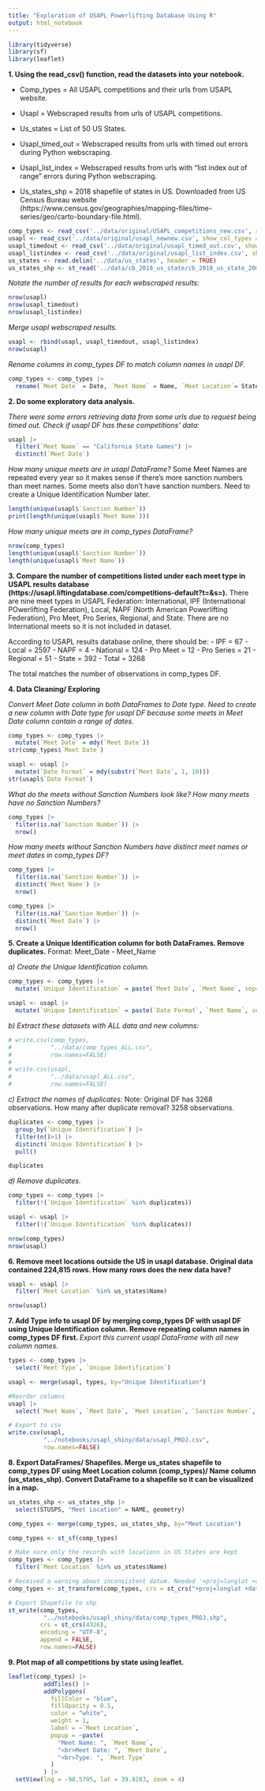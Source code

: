 ```yaml
---
title: "Exploration of USAPL Powerlifting Database Using R"
output: html_notebook
---
```

```r
library(tidyverse)
library(sf)
library(leaflet)
```

**1. Using the read_csv() function, read the datasets into your notebook.**

  - Comp_types = All USAPL competitions and their urls from USAPL website.
  
  - Usapl = Webscraped results from urls of USAPL competitions.
  
  - Us_states = List of 50 US States. 
  
  - Usapl_timed_out = Webscraped results from urls with timed out errors during Python webscraping. 
  
  - Usapl_list_index = Webscraped results from urls with "list index out of range" errors during Python webscraping.
  
  - Us_states_shp = 2018 shapefile of states in US. Downloaded from US Census Bureau website (https://www.census.gov/geographies/mapping-files/time-series/geo/carto-boundary-file.html). 

```r
comp_types <- read_csv('../data/original/USAPL_competitions_new.csv', show_col_types = FALSE)
usapl <- read_csv('../data/original/usapl_newnew.csv', show_col_types = FALSE)
usapl_timedout <- read_csv('../data/original/usapl_timed_out.csv', show_col_types = FALSE)
usapl_listindex <- read_csv('../data/original/usapl_list_index.csv', show_col_types = FALSE)
us_states <- read.delim('../data/us_states', header = TRUE)
us_states_shp <- st_read('../data/cb_2018_us_state/cb_2018_us_state_20m.shp')
```

*Notate the number of results for each webscraped results:*
```r
nrow(usapl)
nrow(usapl_timedout)
nrow(usapl_listindex)
```


*Merge usapl webscraped results.* 
```r
usapl <- rbind(usapl, usapl_timedout, usapl_listindex)
nrow(usapl)
```

*Rename columns in comp_types DF to match column names in usapl DF.* 
```r
comp_types <- comp_types |> 
  rename(`Meet Date` = Date, `Meet Name` = Name, `Meet Location`= State)
```

**2. Do some exploratory data analysis.** 

*There were some errors retrieving data from some urls due to request being timed out. Check if usapl DF has these competitions' data:*
```r
usapl |> 
  filter(`Meet Name` == "California State Games") |> 
  distinct(`Meet Date`)
```

*How many unique meets are in usapl DataFrame?* 
Some Meet Names are repeated every year so it makes sense if there's more sanction numbers than meet names. Some meets also don't have sanction numbers. Need to create a Unique Identification Number later. 
```r
length(unique(usapl$`Sanction Number`))
print(length(unique(usapl$`Meet Name`)))
```

*How many unique meets are in comp_types DataFrame?* 
```r
nrow(comp_types)
length(unique(usapl$`Sanction Number`))
length(unique(usapl$`Meet Name`))
```

**3. Compare the number of competitions listed under each meet type in USAPL results database (https://usapl.liftingdatabase.com/competitions-default?t=&s=).** 
There are nine meet types in USAPL Federation: International, IPF (International POwerlifting Federation), Local, NAPF (North American Powerlifting Federation), Pro Meet, Pro Series, Regional, and State. There are no International meets so it is not included in dataset. 

According to USAPL results database online, there should be: 
- IPF = 67
- Local = 2597
- NAPF = 4
- National = 124
- Pro Meet = 12
- Pro Series = 21
- Regional = 51
- State = 392
- Total = 3268

The total matches the number of observations in comp_types DF. 

**4. Data Cleaning/ Exploring**

*Convert Meet Date column in both DataFrames to Date type. Need to create a new column with Date type for usapl DF because some meets in Meet Date column contain a range of dates.* 
```r
comp_types <- comp_types |> 
  mutate(`Meet Date` = mdy(`Meet Date`))
str(comp_types$`Meet Date`)

usapl <- usapl |> 
  mutate(`Date Format` = mdy(substr(`Meet Date`, 1, 10)))
str(usapl$`Date Format`)
```

*What do the meets without Sanction Numbers look like? How many meets have no Sanction Numbers?*
```r
comp_types |> 
  filter(is.na(`Sanction Number`)) |> 
  nrow()
```

*How many meets without Sanction Numbers have distinct meet names or meet dates in comp_types DF?*
```r
comp_types |> 
  filter(is.na(`Sanction Number`)) |> 
  distinct(`Meet Name`) |> 
  nrow()

comp_types |> 
  filter(is.na(`Sanction Number`)) |> 
  distinct(`Meet Date`) |> 
  nrow()
```

**5. Create a Unique Identification column for both DataFrames. Remove duplicates.**
Format: Meet_Date - Meet_Name

*a) Create the Unique Identification column.* 
```r
comp_types <- comp_types |> 
  mutate(`Unique Identification` = paste(`Meet Date`, `Meet Name`, sep='-'))

usapl <- usapl |> 
  mutate(`Unique Identification` = paste(`Date Format`, `Meet Name`, sep='-'))
```

*b) Extract these datasets with ALL data and new columns:*
```r
# write.csv(comp_types,
#           "../data/comp_types_ALL.csv",
#           row.names=FALSE)
# 
# write.csv(usapl,
#           "../data/usapl_ALL.csv",
#           row.names=FALSE)
```

*c) Extract the names of duplicates:*
Note: Original DF has 3268 observations. How many after duplicate removal? 3258 observations. 
```r
duplicates <- comp_types |> 
  group_by(`Unique Identification`) |> 
  filter(n()>1) |> 
  distinct(`Unique Identification`) |> 
  pull()

duplicates
```

*d) Remove duplicates.* 
```r
comp_types <- comp_types |>
  filter(!(`Unique Identification` %in% duplicates))

usapl <- usapl |>
  filter(!(`Unique Identification` %in% duplicates))

nrow(comp_types)
nrow(usapl)
```


**6. Remove meet locations outside the US in usapl database. Original data contained 224,815 rows. How many rows does the new data have?**
```r
usapl <- usapl |> 
  filter(`Meet Location` %in% us_states$Name) 

nrow(usapl)
```

**7. Add Type info to usapl DF by merging comp_types DF with usapl DF using Unique Identification column. Remove repeating column names in comp_types DF first. **
*Export this current usapl DataFrame with all new column names.* 
```r
types <- comp_types |> 
  select(`Meet Type`, `Unique Identification`)

usapl <- merge(usapl, types, by="Unique Identification")

#Reorder columns
usapl |>
  select(`Meet Name`, `Meet Date`, `Meet Location`, `Sanction Number`, `Unique Identification`, `Meet Director`, `Meet Type`, everything())

# Export to csv
write.csv(usapl,
          "../notebooks/usapl_shiny/data/usapl_PROJ.csv",
          row.names=FALSE)
```


**8. Export DataFrames/ Shapefiles. Merge us_states shapefile to comp_types DF using Meet Location column (comp_types)/ Name column (us_states_shp). Convert DataFrame to a shapefile so it can be visualized in a map.**
```r
us_states_shp <- us_states_shp |> 
  select(STUSPS, "Meet Location" = NAME, geometry)

comp_types <- merge(comp_types, us_states_shp, by="Meet Location")

comp_types <- st_sf(comp_types)

# Make sure only the records with locations in US States are kept
comp_types <- comp_types |> 
  filter(`Meet Location` %in% us_states$Name)

# Received a warning about inconsistent datum. Needed '+proj=longlat +datum=WGS84'
comp_types <- st_transform(comp_types, crs = st_crs("+proj=longlat +datum=WGS84"))

# Export Shapefile to shp
st_write(comp_types,
          "../notebooks/usapl_shiny/data/comp_types_PROJ.shp",
         crs = st_crs(4326),
         encoding = "UTF-8",
         append = FALSE,
         row.names=FALSE)
```

**9. Plot map of all competitions by state using leaflet.**
```r
leaflet(comp_types) |>
          addTiles() |> 
          addPolygons(
            fillColor = "blue",
            fillOpacity = 0.5,
            color = "white",
            weight = 1,
            label = ~`Meet Location`,
            popup = ~paste(
              "Meet Name: ", `Meet Name`,
              "<br>Meet Date: ", `Meet Date`,
              "<br>Type: ", `Meet Type`
            )
          ) |> 
  setView(lng = -98.5795, lat = 39.8283, zoom = 4)
```

